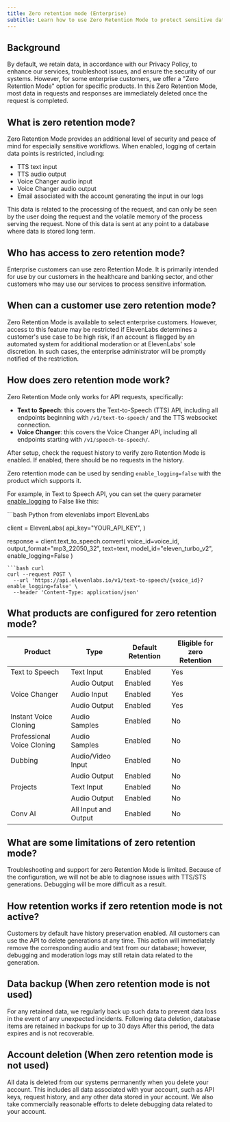 ```yaml
---
title: Zero retention mode (Enterprise)
subtitle: Learn how to use Zero Retention Mode to protect sensitive data.
---
```


## Background

By default, we retain data, in accordance with our Privacy Policy, to enhance our services, troubleshoot issues, and ensure the security of our systems. However, for some enterprise customers, we offer a "Zero Retention Mode" option for specific products. In this Zero Retention Mode, most data in requests and responses are immediately deleted once the request is completed.

## What is zero retention mode?

Zero Retention Mode provides an additional level of security and peace of mind for especially sensitive workflows. When enabled, logging of certain data points is restricted, including:

- TTS text input
- TTS audio output
- Voice Changer audio input
- Voice Changer audio output
- Email associated with the account generating the input in our logs

This data is related to the processing of the request, and can only be seen by the user doing the request and the volatile memory of the process serving the request. None of this data is sent at any point to a database where data is stored long term.

## Who has access to zero retention mode?

Enterprise customers can use zero Retention Mode.
It is primarily intended for use by our customers in the healthcare and banking sector, and other customers who may use our services to process sensitive information.

## When can a customer use zero retention mode?

Zero Retention Mode is available to select enterprise customers. However, access to this feature may be restricted if ElevenLabs determines a customer's use case to be high risk, if an account is flagged by an automated system for additional moderation or at ElevenLabs' sole discretion. In such cases, the enterprise administrator will be promptly notified of the restriction.

## How does zero retention mode work?

Zero Retention Mode only works for API requests, specifically:

- **Text to Speech**: this covers the Text-to-Speech (TTS) API, including all endpoints beginning with `/v1/text-to-speech/` and the TTS websocket connection.
- **Voice Changer**: this covers the Voice Changer API, including all endpoints starting with `/v1/speech-to-speech/`.

After setup, check the request history to verify zero Retention Mode is enabled. If enabled, there should be no requests in the history.

Zero retention mode can be used by sending `enable_logging=false` with the product which supports it.

For example, in Text to Speech API, you can set the query parameter [enable_logging](https://elevenlabs.io/docs/api-reference/text-to-speech#parameter-enable-logging) to False like this:

<CodeGroup>
```bash Python
from elevenlabs import ElevenLabs

client = ElevenLabs(
api_key="YOUR_API_KEY",
)

response = client.text_to_speech.convert(
voice_id=voice_id,
output_format="mp3_22050_32",
text=text,
model_id="eleven_turbo_v2",
enable_logging=False
)

````
```bash curl
curl --request POST \
  --url 'https://api.elevenlabs.io/v1/text-to-speech/{voice_id}?enable_logging=false' \
  --header 'Content-Type: application/json'
````

</CodeGroup>

## What products are configured for zero retention mode?

| Product                    | Type                 | Default Retention | Eligible for zero Retention |
| -------------------------- | -------------------- | ----------------- | --------------------------- |
| Text to Speech             | Text Input           | Enabled           | Yes                         |
|                            | Audio Output         | Enabled           | Yes                         |
| Voice Changer              | Audio Input          | Enabled           | Yes                         |
|                            | Audio Output         | Enabled           | Yes                         |
| Instant Voice Cloning      | Audio Samples        | Enabled           | No                          |
| Professional Voice Cloning | Audio Samples        | Enabled           | No                          |
| Dubbing                    | Audio/Video Input    | Enabled           | No                          |
|                            | Audio Output         | Enabled           | No                          |
| Projects                   | Text Input           | Enabled           | No                          |
|                            | Audio Output         | Enabled           | No                          |
| Conv AI                    | All Input and Output | Enabled           | No                          |

## What are some limitations of zero retention mode?

Troubleshooting and support for zero Retention Mode is limited. Because of the configuration, we will not be able to diagnose issues with TTS/STS generations. Debugging will be more difficult as a result.

## How retention works if zero retention mode is not active?

Customers by default have history preservation enabled. All customers can use the API to delete generations at any time. This action will immediately remove the corresponding audio and text from our database; however, debugging and moderation logs may still retain data related to the generation.

## Data backup (When zero retention mode is not used)

For any retained data, we regularly back up such data to prevent data loss in the event of any unexpected incidents. Following data deletion, database items are retained in backups for up to 30 days After this period, the data expires and is not recoverable.

## Account deletion (When zero retention mode is not used)

All data is deleted from our systems permanently when you delete your account. This includes all data associated with your account, such as API keys, request history, and any other data stored in your account. We also take commercially reasonable efforts to delete debugging data related to your account.
